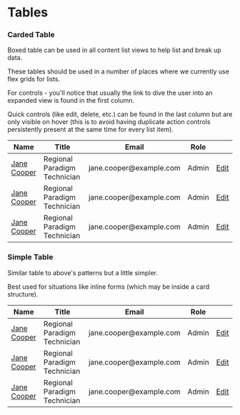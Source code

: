 
<Meta title="Design system/Tables" />

<h1 class="text-xl font-semibold mb-md">Tables</h1>

<h3 class="text-lg text-muted mb-xs">Carded Table</h3>
<p class="mb-md text-muted mb-0">
  Boxed table can be used in all content list views to help list and break up
  data.
</p>
<p class="mb-md text-muted mb-sm">
  These tables should be used in a number of places where we currently use flex
  grids for lists.
</p>

<p class="mb-md text-muted mb-0">
  For controls - you'll notice that usually the link to dive the user into an
  expanded view is found in the first column.
</p>
<p class="mb-md text-muted mb-sm">
  Quick controls (like edit, delete, etc.) can be found in the last column but
  are only visible on hover (this is to avoid having duplicate action controls
  persistently present at the same time for every list item).
</p>

<div class="overflow-x-auto border border-gray-300 rounded mb-md">
  <table class="min-w-full divide-y divide-gray-200 text-left">
    <thead>
      <tr>
        <th
          scope="col"
          class="bg-gray-50 px-sm py-sm text-sm font-semibold text-muted uppercase tracking-wider"
        >
          Name
        </th>
        <th
          scope="col"
          class="bg-gray-50 px-sm py-sm text-sm font-semibold text-muted uppercase tracking-wider"
        >
          Title
        </th>
        <th
          scope="col"
          class="bg-gray-50 px-sm py-sm text-sm font-semibold text-muted uppercase tracking-wider"
        >
          Email
        </th>
        <th
          scope="col"
          class="bg-gray-50 px-sm py-sm text-sm font-semibold text-muted uppercase tracking-wider"
        >
          Role
        </th>
        <th scope="col" class="bg-gray-50 px-sm py-sm w-0"></th>
      </tr>
    </thead>
    <tbody class="bg-white divide-y divide-gray-200">
      <tr class="group">
        <td class="p-sm whitespace-nowrap text-muted">
          <a href="!#" class="text-secondary">
            Jane Cooper
          </a>
        </td>
        <td class="p-sm whitespace-nowrap text-muted">
          Regional Paradigm Technician
        </td>
        <td class="p-sm whitespace-nowrap text-muted">
          jane.cooper@example.com
        </td>
        <td class="p-sm whitespace-nowrap text-muted">Admin</td>
        <td class="p-sm whitespace-nowrap text-right font-semibold opacity-0 group-hover:opacity-100">
          <a href="#!" class="text-secondary">
            Edit
          </a>
        </td>
      </tr>
      <tr class="group">
        <td class="p-sm whitespace-nowrap text-muted">
          <a href="!#" class="text-secondary">
            Jane Cooper
          </a>
        </td>
        <td class="p-sm whitespace-nowrap text-muted">
          Regional Paradigm Technician
        </td>
        <td class="p-sm whitespace-nowrap text-muted">
          jane.cooper@example.com
        </td>
        <td class="p-sm whitespace-nowrap text-muted">Admin</td>
        <td class="p-sm whitespace-nowrap text-right font-semibold opacity-0 group-hover:opacity-100">
          <a href="#!" class="text-secondary">
            Edit
          </a>
        </td>
      </tr>
      <tr class="group">
        <td class="p-sm whitespace-nowrap text-muted">
          <a href="!#" class="text-secondary">
            Jane Cooper
          </a>
        </td>
        <td class="p-sm whitespace-nowrap text-muted">
          Regional Paradigm Technician
        </td>
        <td class="p-sm whitespace-nowrap text-muted">
          jane.cooper@example.com
        </td>
        <td class="p-sm whitespace-nowrap text-muted">Admin</td>
        <td class="p-sm whitespace-nowrap text-right font-semibold opacity-0 group-hover:opacity-100">
          <a href="!#" class="text-secondary">
            Edit
          </a>
        </td>
      </tr>
    </tbody>
  </table>
</div>

<h3 class="text-lg text-muted mb-xs">Simple Table</h3>
<p class="mb-md text-muted mb-0">
  Similar table to above's patterns but a little simpler.
</p>
<p class="mb-md text-muted mb-sm">
  Best used for situations like inline forms (which may be inside a card
  structure).
</p>

<table class="min-w-full text-left">
  <thead class="border-b-2 border-gray-300">
    <tr>
      <th
        scope="col"
        class="bg-transparent px-sm py-xs text-sm font-semibold text-muted uppercase tracking-wider"
      >
        Name
      </th>
      <th
        scope="col"
        class="bg-transparent px-sm py-xs text-sm font-semibold text-muted uppercase tracking-wider"
      >
        Title
      </th>
      <th
        scope="col"
        class="bg-transparent px-sm py-xs text-sm font-semibold text-muted uppercase tracking-wider"
      >
        Email
      </th>
      <th
        scope="col"
        class="bg-transparent px-sm py-xs text-sm font-semibold text-muted uppercase tracking-wider"
      >
        Role
      </th>
      <th scope="col" class="bg-transparent px-sm py-xs w-0"></th>
    </tr>
  </thead>
  <tbody class="bg-white divide-y divide-gray-200">
    <tr class="group">
      <td class="p-sm whitespace-nowrap text-muted">
        <a href="!#" class="text-secondary">
          Jane Cooper
        </a>
      </td>
      <td class="p-sm whitespace-nowrap text-muted">
        Regional Paradigm Technician
      </td>
      <td class="p-sm whitespace-nowrap text-muted">jane.cooper@example.com</td>
      <td class="p-sm whitespace-nowrap text-muted">Admin</td>
      <td class="p-sm whitespace-nowrap text-right font-semibold opacity-0 group-hover:opacity-100">
        <a href="#!" class="text-secondary">
          Edit
        </a>
      </td>
    </tr>
    <tr class="group">
      <td class="p-sm whitespace-nowrap text-muted">
        <a href="!#" class="text-secondary">
          Jane Cooper
        </a>
      </td>
      <td class="p-sm whitespace-nowrap text-muted">
        Regional Paradigm Technician
      </td>
      <td class="p-sm whitespace-nowrap text-muted">jane.cooper@example.com</td>
      <td class="p-sm whitespace-nowrap text-muted">Admin</td>
      <td class="p-sm whitespace-nowrap text-right font-semibold opacity-0 group-hover:opacity-100">
        <a href="#!" class="text-secondary">
          Edit
        </a>
      </td>
    </tr>
    <tr class="group">
      <td class="p-sm whitespace-nowrap text-muted">
        <a href="!#" class="text-secondary">
          Jane Cooper
        </a>
      </td>
      <td class="p-sm whitespace-nowrap text-muted">
        Regional Paradigm Technician
      </td>
      <td class="p-sm whitespace-nowrap text-muted">jane.cooper@example.com</td>
      <td class="p-sm whitespace-nowrap text-muted">Admin</td>
      <td class="p-sm whitespace-nowrap text-right font-semibold opacity-0 group-hover:opacity-100">
        <a href="!#" class="text-secondary">
          Edit
        </a>
      </td>
    </tr>
  </tbody>
</table>
